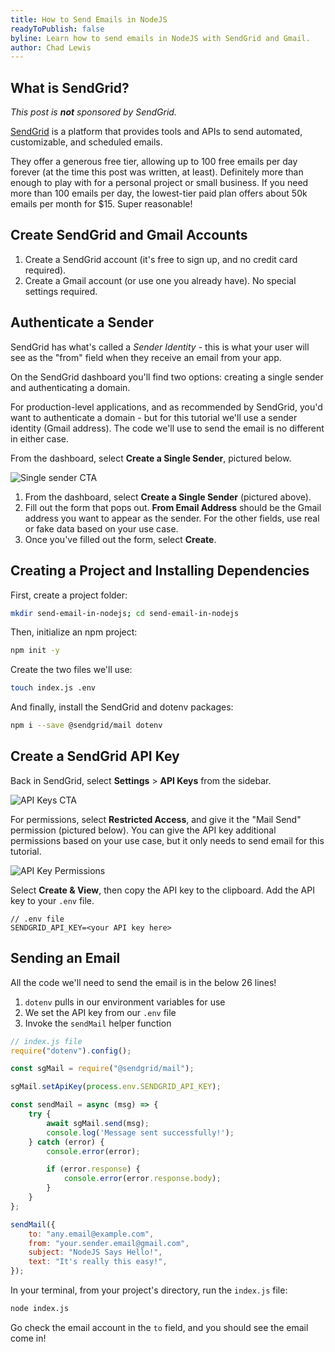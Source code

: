 ```yaml
---
title: How to Send Emails in NodeJS
readyToPublish: false
byline: Learn how to send emails in NodeJS with SendGrid and Gmail.
author: Chad Lewis
---
```


<YouTubeEmbed id="YPB-Mn_xY1E" />

## What is SendGrid?

_This post is **not** sponsored by SendGrid._

[SendGrid](sendgrid.com) is a platform that provides tools and APIs to
send automated, customizable, and scheduled emails.

They offer a generous free tier, allowing up to 100 free emails per day forever (at the time this post was
written, at least). Definitely more than enough to play with for a personal project or small business. If you need more
than 100 emails per day, the lowest-tier paid plan offers about 50k emails per month for $15. Super reasonable!

## Create SendGrid and Gmail Accounts

1. Create a SendGrid account (it's free to sign up, and no credit card required).
2. Create a Gmail account (or use one you already have). No special settings required.

## Authenticate a Sender

SendGrid has what's called a _Sender Identity_ - this is what your user will see as the "from" field when they receive
an email from your app.

On the SendGrid dashboard you'll find two options: creating a single sender and authenticating a domain.

For production-level applications, and as recommended by SendGrid, you'd want to authenticate a domain - but for this
tutorial we'll use a sender identity (Gmail address). The code we'll use to send the email is no different in
either case.

From the dashboard, select **Create a Single Sender**, pictured below.

<Image
    src="/images/blog/send-email-in-nodejs/sendgrid-dashboard-single-sender-cta.png"
    width={1280}
    height={720}
    alt="Single sender CTA"
/>

1. From the dashboard, select **Create a Single Sender** (pictured above).
2. Fill out the form that pops out. **From Email Address** should be the Gmail address you want to appear as
the sender. For the other fields, use real or fake data based on your use case.
3. Once you've filled out the form, select **Create**.

## Creating a Project and Installing Dependencies

First, create a project folder:
```bash
mkdir send-email-in-nodejs; cd send-email-in-nodejs
```

Then, initialize an npm project:
```bash
npm init -y
```

Create the two files we'll use:
```bash
touch index.js .env
```

And finally, install the SendGrid and dotenv packages:
```bash
npm i --save @sendgrid/mail dotenv
```

## Create a SendGrid API Key

Back in SendGrid, select **Settings** > **API Keys** from the sidebar.

<Image
    src="/images/blog/send-email-in-nodejs/sendgrid-api-keys-sidebar.png"
    width={1280}
    height={720}
    alt="API Keys CTA"
/>

For permissions, select **Restricted Access**, and give it the "Mail Send" permission (pictured below). You can give
the API key additional permissions based on your use case, but it only needs to send email for this tutorial.

<Image
    src="/images/blog/send-email-in-nodejs/sendgrid-api-key-permissions.png"
    width={1280}
    height={720}
    alt="API Key Permissions"
/>

Select **Create & View**, then copy the API key to the clipboard. Add the API key to your `.env` file.

```env
// .env file
SENDGRID_API_KEY=<your API key here>
```

## Sending an Email

All the code we'll need to send the email is in the below 26 lines!

1. `dotenv` pulls in our environment variables for use
2. We set the API key from our `.env` file
3. Invoke the `sendMail` helper function

```javascript
// index.js file
require("dotenv").config();

const sgMail = require("@sendgrid/mail");

sgMail.setApiKey(process.env.SENDGRID_API_KEY);

const sendMail = async (msg) => {
    try {
        await sgMail.send(msg);
        console.log('Message sent successfully!');
    } catch (error) {
        console.error(error);

        if (error.response) {
            console.error(error.response.body);
        }
    }
};

sendMail({
    to: "any.email@example.com",
    from: "your.sender.email@gmail.com",
    subject: "NodeJS Says Hello!",
    text: "It's really this easy!",
});
```

In your terminal, from your project's directory, run the `index.js` file:

```bash
node index.js
```

Go check the email account in the `to` field, and you should see the email come in!
